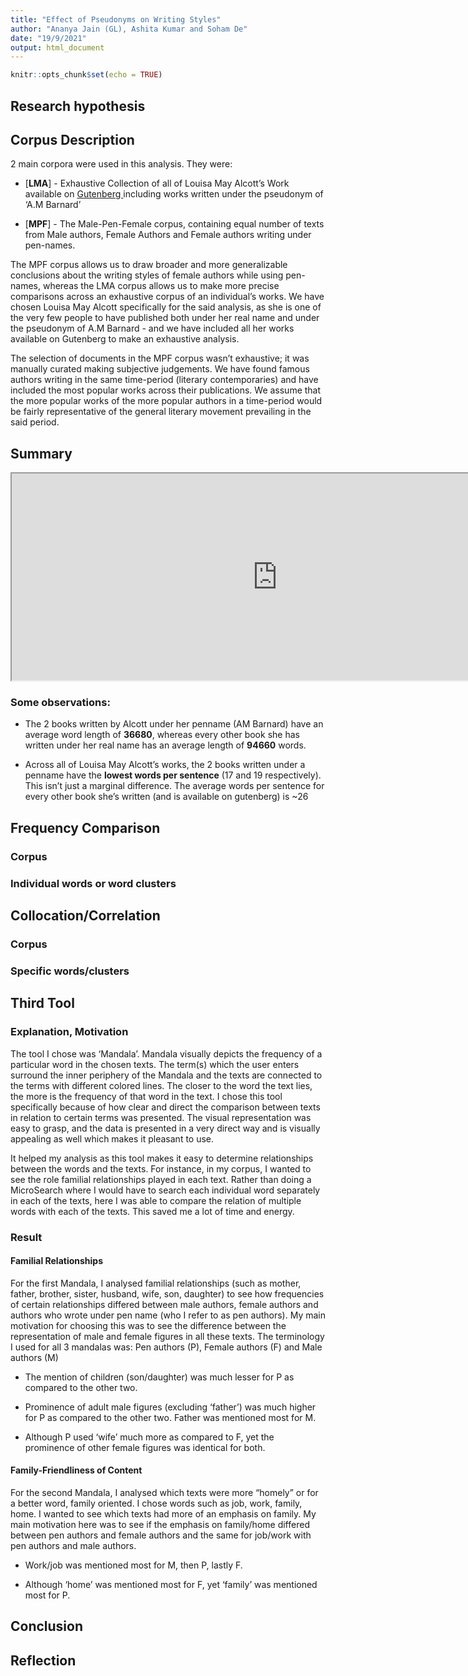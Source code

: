 ```yaml
---
title: "Effect of Pseudonyms on Writing Styles"
author: "Ananya Jain (GL), Ashita Kumar and Soham De"
date: "19/9/2021"
output: html_document
---
```


```r
knitr::opts_chunk$set(echo = TRUE)
```

## Research hypothesis


## Corpus Description

2 main corpora were used in this analysis. They were:

* [**LMA**] - Exhaustive Collection of all of Louisa May Alcott’s Work available on <a href="http://www.gutenberg.org/" target="_blank"> Gutenberg </a> including works written under the pseudonym of ‘A.M Barnard’

* [**MPF**] - The Male-Pen-Female corpus, containing equal number of texts from Male authors, Female Authors and Female authors writing under pen-names. 

The MPF corpus allows us to draw broader and more generalizable conclusions about the writing styles of female authors while using pen-names, whereas the LMA corpus allows us to make more precise comparisons across an exhaustive corpus of an individual’s works. We have chosen Louisa May Alcott specifically for the said analysis, as she is one of the very few people to have published both under her real name and under the pseudonym of A.M Barnard - and we have included all her works available on Gutenberg to make an exhaustive analysis.


The selection of documents in the MPF corpus wasn’t exhaustive; it was manually curated making subjective judgements. We have found famous authors writing in the same time-period (literary contemporaries) and have included the most popular works across their publications. We assume that the more popular works of the more popular authors in a time-period would be fairly representative of the general literary movement prevailing in the said period.

## Summary
<iframe style='width: 849px; height: 331px;' src='https://voyant-tools.org/tool/Summary/?corpus=9b3fd06557e98d7160b857e130ec23ff' data-external = '1'></iframe>

### Some observations:

* The 2 books written by Alcott under her penname (AM Barnard) have an average word length of **36680**, whereas every other book she has written under her real name has an average length of **94660** words. 

* Across all of Louisa May Alcott’s works, the 2 books written under a penname have the **lowest words per sentence** (17 and 19 respectively). This isn’t just a marginal difference. The average words per sentence for every other book she’s written (and is available on gutenberg) is ~26

## Frequency Comparison
### Corpus
### Individual words or word clusters

## Collocation/Correlation
### Corpus
### Specific words/clusters

## Third Tool
### Explanation, Motivation 

The tool I chose was ‘Mandala’. Mandala visually depicts the frequency of a particular word in the chosen texts. The term(s) which the user enters surround the inner periphery of the Mandala and the texts are connected to the terms with different colored lines. The closer to the word the text lies, the more is the frequency of that word in the text. I chose this tool specifically because of how clear and direct the comparison between texts in relation to certain terms was presented.
The visual representation was easy to grasp, and the data is presented in a very direct way and is visually appealing as well which makes it pleasant to use. 

It helped my analysis as this tool makes it easy to determine relationships between the words and the texts. For instance, in my corpus, I wanted to see the role familial relationships played in each text. Rather than doing a MicroSearch where I would have to search each individual word separately in each of the texts, here I was able to compare the relation of multiple words with each of the texts. This saved me a lot of time and energy. 

### Result

#### Familial Relationships

For the first Mandala, I analysed familial relationships (such as mother, father, brother, sister, husband, wife, son, daughter) to see how frequencies of certain relationships differed between male authors, female authors and authors who wrote under pen name (who I refer to as pen authors). My main motivation for choosing this was to see the difference between the representation of male and female figures in all these texts. The terminology I used for all 3 mandalas was: Pen authors (P), Female authors (F) and Male authors (M)

* The mention of children (son/daughter) was much lesser for P as compared to the other two.

* Prominence of adult male figures (excluding ‘father’) was much higher for P as compared to the other two. Father was mentioned most for M.

* Although P used ‘wife’ much more as compared to F, yet the prominence of other female figures was identical for both.


#### Family-Friendliness of Content

For the second Mandala, I analysed which texts were more “homely” or for a better word, family oriented. I chose words such as job, work, family, home. I wanted to see which texts had more of an emphasis on family. My main motivation here was to see if the emphasis on family/home differed between pen authors and female authors and the same for job/work with pen authors and male authors.

* Work/job was mentioned most for M, then P, lastly F.

* Although ‘home’ was mentioned most for F, yet ‘family’ was mentioned most for P. 

## Conclusion

## Reflection

